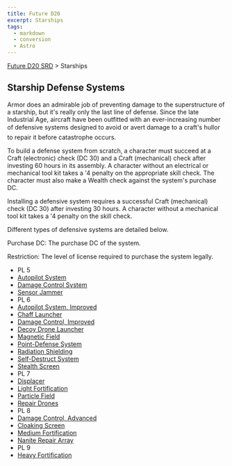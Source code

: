 ```yaml
---
title: Future D20
excerpt: Starships
tags:
  - markdown
  - conversion
  - Astro
---
```






[Future D20 SRD]( / ) > Starships




## Starship Defense Systems


Armor does an admirable job of preventing damage to the superstructure of a starship, but it's really only the last line of defense. Since the late Industrial Age, aircraft have been outfitted with an ever-increasing number of defensive systems designed to avoid or avert damage to a craft's hullor to repair it before catastrophe occurs.


To build a defense system from scratch, a character must succeed at a Craft (electronic) check (DC 30) and a Craft (mechanical) check after investing 60 hours in its assembly. A character without an electrical or mechanical tool kit takes a '4 penalty on the appropriate skill check. The character must also make a Wealth check against the system's purchase DC.


Installing a defensive system requires a successful Craft (mechanical) check (DC 30) after investing 30 hours. A character without a mechanical tool kit takes a '4 penalty on the skill check.


Different types of defensive systems are detailed below.


Purchase DC: The purchase DC of the system.


Restriction: The level of license required to purchase the system legally.


- PL 5
- [Autopilot System](future-d20-srd-starships-starship-defense-systems-autopilot-system)
- [Damage Control System](future-d20-srd-starships-starship-defense-systems-damage-control-system)
- [Sensor Jammer](future-d20-srd-starships-starship-defense-systems-sensor-jammer)
- PL 6
- [Autopilot System, Improved](future-d20-srd-starships-starship-defense-systems-autopilot-system-improved)
- [Chaff Launcher](future-d20-srd-starships-starship-defense-systems-chaff-launcher)
- [Damage Control, Improved](future-d20-srd-starships-starship-defense-systems-damage-control-improved)
- [Decoy Drone Launcher](future-d20-srd-starships-starship-defense-systems-decoy-drone-launcher)
- [Magnetic Field](future-d20-srd-starships-starship-defense-systems-magnetic-field)
- [Point-Defense System](future-d20-srd-starships-starship-defense-systems-point-defense-system)
- [Radiation Shielding](future-d20-srd-starships-starship-defense-systems-radiation-shielding)
- [Self-Destruct System](future-d20-srd-starships-starship-defense-systems-self-destruct-system)
- [Stealth Screen](future-d20-srd-starships-starship-defense-systems-stealth-screen)
- PL 7
- [Displacer](future-d20-srd-starships-starship-defense-systems-displacer)
- [Light Fortification](future-d20-srd-starships-starship-defense-systems-light-fortification)
- [Particle Field](future-d20-srd-starships-starship-defense-systems-particle-field)
- [Repair Drones](future-d20-srd-starships-starship-defense-systems-repair-drones)
- PL 8
- [Damage Control, Advanced](future-d20-srd-starships-starship-defense-systems-damage-control-advanced)
- [Cloaking Screen](future-d20-srd-starships-starship-defense-systems-cloaking-screen)
- [Medium Fortification](future-d20-srd-starships-starship-defense-systems-medium-fortification)
- [Nanite Repair Array](future-d20-srd-starships-starship-defense-systems-nanite-repair-array)
- PL 9
- [Heavy Fortification](future-d20-srd-starships-starship-defense-systems-heavy-fortification)



